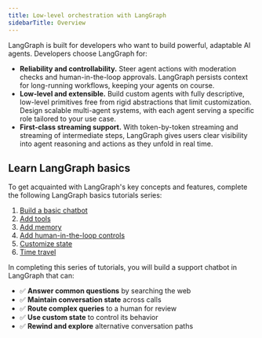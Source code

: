 ```yaml
---
title: Low-level orchestration with LangGraph
sidebarTitle: Overview
---
```





LangGraph is built for developers who want to build powerful, adaptable AI agents. Developers choose LangGraph for:

* **Reliability and controllability.** Steer agent actions with moderation checks and human-in-the-loop approvals. LangGraph persists context for long-running workflows, keeping your agents on course.
* **Low-level and extensible.** Build custom agents with fully descriptive, low-level primitives free from rigid abstractions that limit customization. Design scalable multi-agent systems, with each agent serving a specific role tailored to your use case.
* **First-class streaming support.** With token-by-token streaming and streaming of intermediate steps, LangGraph gives users clear visibility into agent reasoning and actions as they unfold in real time.

## Learn LangGraph basics

To get acquainted with LangGraph's key concepts and features, complete the following LangGraph basics tutorials series:

1. [Build a basic chatbot](/oss/javascript/1-build-basic-chatbot)
2. [Add tools](/oss/javascript/2-add-tools)
3. [Add memory](/oss/javascript/3-add-memory)
4. [Add human-in-the-loop controls](/oss/javascript/4-human-in-the-loop)
5. [Customize state](/oss/javascript/5-customize-state)
6. [Time travel](/oss/javascript/6-time-travel)

In completing this series of tutorials, you will build a support chatbot in LangGraph that can:

* ✅ **Answer common questions** by searching the web
* ✅ **Maintain conversation state** across calls  
* ✅ **Route complex queries** to a human for review  
* ✅ **Use custom state** to control its behavior  
* ✅ **Rewind and explore** alternative conversation paths
